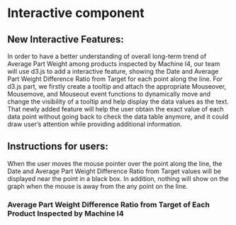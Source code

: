 # Interactive component

## New Interactive Features:
In order to have a better understanding of overall long-term trend of Average Part Weight among products inspected by Machine I4, our team will use d3.js to add a interactive feature, showing the Date and Average Part Weight Difference Ratio from Target for each point along the line. For d3.js part, we firstly create a tooltip and attach the appropriate Mouseover, Mousemove, and Mouseout event functions to dynamically move and change the visibility of a tooltip and help display the data values as the text. That newly added feature will help the user obtain the exact value of each data point without going back to check the data table anymore, and it could draw user's attention while providing  additional information.

## Instructions for users:
When the user moves the mouse pointer over the point along the line, the Date and Average Part Weight Difference Ratio from Target values will be displayed near the point in a black box. In addition, nothing will show on the graph when the mouse is away from the any point on the line.



<html lang="en">
    <head>
        <meta charset="utf-8">
        <title></title>
        <script src="https://d3js.org/d3.v7.js"></script>
    <style>
      .tooltip {
          position: absolute;
          pointer-events: none;
          background: #000;
          color: #fff;
          padding: 10px;
          border-radius: 10px;
          font-size: 12px;
        }
    </style>
    </head>
    <body>
    <h3>Average Part Weight Difference Ratio from Target of Each Product 
        Inspected by Machine I4</h3>
      
    <svg id="withaxes" width="600" height="400"></svg>
    <script>
      const svg2 = d3.select("svg#withaxes")

      const margin = {top: 20, right: 0, bottom: 40, left: 70}

      const width =  +svg2.attr("width") - margin.left - margin.right

      const height = +svg2.attr("height") - margin.top - margin.bottom

      const g = svg2.append("g").attr("transform", `translate(${margin.left}, ${margin.top})`);
      g.append("text")
    .attr("class", "x label")
    .attr("text-anchor", "end")
    .attr("x", width-260)
    .attr("y", height +35)
    .text("Date");
    
    g.append("text")
    .attr("class", "y label")
    .attr("text-anchor", "end")
    .attr("y", -60)
    .attr("dy", ".95em")
    .attr("x", -50)
    .attr("transform", "rotate(-90)")
    .text("Average Part Weight Difference Ratio");

      const parseTime = d3.timeParse("%y-%m-%d");
      const formatTime = d3.timeFormat("%B %d, %Y")

      xScale = d3.scaleTime().range([0, width]);

      yScale = d3.scaleLinear()
        .domain([-0.17, 0.15])
        .range([height, 0])

      const xAxis = d3.axisBottom()
        .scale(xScale)
        .tickFormat(d3.timeFormat("%b"));


      const line = d3.line()
        .x(d => xScale(d.date))
        .y(d => yScale(d.Part_Weight));
      var tooltip = d3.select("body")
      	      .append("div")
              
              .style("z-index", "10")
              .style("opacity", "0")
              
      	      .attr("class", "tooltip");
      const data =
      [{'date': '22-09-01', 'Part_Weight': -0.0356},
 {'date': '22-09-02', 'Part_Weight': 0.0437},
 {'date': '22-09-03', 'Part_Weight': 0.0834},
 {'date': '22-09-04', 'Part_Weight': 0.0773},
 {'date': '22-09-05', 'Part_Weight': 0.0702},
 {'date': '22-09-06', 'Part_Weight': 0.027},
 {'date': '22-09-07', 'Part_Weight': -0.0079},
 {'date': '22-09-08', 'Part_Weight': -0.0286},
 {'date': '22-09-09', 'Part_Weight': 0.0297},
 {'date': '22-09-10', 'Part_Weight': 0.0559},
 {'date': '22-09-11', 'Part_Weight': -0.0038},
 {'date': '22-09-12', 'Part_Weight': 0.0675},
 {'date': '22-09-13', 'Part_Weight': 0.0498},
 {'date': '22-09-14', 'Part_Weight': -0.0727},
 {'date': '22-09-15', 'Part_Weight': -0.0418},
 {'date': '22-09-16', 'Part_Weight': -0.085},
 {'date': '22-09-17', 'Part_Weight': -0.0595},
 {'date': '22-09-18', 'Part_Weight': -0.0509},
 {'date': '22-09-19', 'Part_Weight': -0.0108},
 {'date': '22-09-20', 'Part_Weight': 0.0491},
 {'date': '22-09-21', 'Part_Weight': 0.0446},
 {'date': '22-09-22', 'Part_Weight': -0.0449},
 {'date': '22-09-23', 'Part_Weight': -0.0794},
 {'date': '22-09-24', 'Part_Weight': 0.0104},
 {'date': '22-09-26', 'Part_Weight': 0.0509},
 {'date': '22-09-27', 'Part_Weight': -0.0333},
 {'date': '22-09-28', 'Part_Weight': 0.0278},
 {'date': '22-09-29', 'Part_Weight': -0.0437},
 {'date': '22-09-30', 'Part_Weight': -0.0795},
 {'date': '22-10-01', 'Part_Weight': -0.0676},
 {'date': '22-10-02', 'Part_Weight': -0.0601},
 {'date': '22-10-03', 'Part_Weight': -0.0546},
 {'date': '22-10-04', 'Part_Weight': 0.1219},
 {'date': '22-10-05', 'Part_Weight': 0.0803},
 {'date': '22-10-06', 'Part_Weight': 0.0883},
 {'date': '22-10-07', 'Part_Weight': 0.125},
 {'date': '22-10-08', 'Part_Weight': 0.0842},
 {'date': '22-10-09', 'Part_Weight': 0.0816},
 {'date': '22-10-10', 'Part_Weight': 0.1065},
 {'date': '22-10-11', 'Part_Weight': 0.0707},
 {'date': '22-10-12', 'Part_Weight': 0.0595},
 {'date': '22-10-13', 'Part_Weight': 0.1385},
 {'date': '22-10-14', 'Part_Weight': 0.1606},
 {'date': '22-10-15', 'Part_Weight': 0.1462},
 {'date': '22-10-16', 'Part_Weight': 0.1333},
 {'date': '22-10-17', 'Part_Weight': 0.1338},
 {'date': '22-10-18', 'Part_Weight': 0.0892},
 {'date': '22-10-19', 'Part_Weight': 0.0812},
 {'date': '22-10-20', 'Part_Weight': 0.08},
 {'date': '22-10-21', 'Part_Weight': 0.0738},
 {'date': '22-10-22', 'Part_Weight': 0.0922},
 {'date': '22-10-23', 'Part_Weight': 0.1076},
 {'date': '22-10-24', 'Part_Weight': 0.0689},
 {'date': '22-10-25', 'Part_Weight': 0.0169},
 {'date': '22-10-26', 'Part_Weight': -0.0904},
 {'date': '22-10-27', 'Part_Weight': 0.0404},
 {'date': '22-10-28', 'Part_Weight': 0.0574},
 {'date': '22-10-29', 'Part_Weight': 0.0443},
 {'date': '22-10-30', 'Part_Weight': 0.0523},
 {'date': '22-11-01', 'Part_Weight': 0.0275},
 {'date': '22-11-02', 'Part_Weight': 0.0375},
 {'date': '22-11-03', 'Part_Weight': 0.0501},
 {'date': '22-11-04', 'Part_Weight': 0.0277},
 {'date': '22-11-05', 'Part_Weight': -0.0423},
 {'date': '22-11-06', 'Part_Weight': 0.0274},
 {'date': '22-11-12', 'Part_Weight': -0.1308},
 {'date': '22-11-13', 'Part_Weight': 0.1005},
 {'date': '22-11-14', 'Part_Weight': 0.1088},
 {'date': '22-11-15', 'Part_Weight': -0.0995},
 {'date': '22-11-16', 'Part_Weight': 0.011},
 {'date': '22-11-17', 'Part_Weight': 0.0394},
 {'date': '22-11-18', 'Part_Weight': 0.0382},
 {'date': '22-11-22', 'Part_Weight': 0.0391},
 {'date': '22-11-23', 'Part_Weight': 0.0621},
 {'date': '22-11-24', 'Part_Weight': -0.0633},
 {'date': '22-11-28', 'Part_Weight': -0.0721},
 {'date': '22-11-29', 'Part_Weight': -0.0348},
 {'date': '22-11-30', 'Part_Weight': 0.0023},
 {'date': '22-12-01', 'Part_Weight': 0.053}
];
      data.forEach(function(d) {
            d.date = parseTime(d.date);
      });
      
      xScale
        .domain(d3.extent(data, d => d.date))

      g.append("g")
          .attr("transform", `translate(0, ${height})`)
          .call(xAxis);

      g.append("g")
          .call(d3.axisLeft(yScale))

      function goyellow() {
        d3.select(this)
          .append(text)
            .attr("x", "100")
            .attr("y", "40")
            .text("date");
            };
      g.append("path")
          .datum(data)
          .attr("class", "line")
          .attr("fill", "none")
          .attr("stroke", "blue")
          .attr("stroke-width", 2)
          .attr("d", line)
          .on("mouseover", mouseoverFunc)
          .on("mousemove", mousemoveFunc)
      		.on("mouseout", mouseoutFunc);
      const [min, max] = d3.extent(data, d=>d.date);
      function mouseoverFunc(mouse, d) {
        //coordinates
        const [x_cord,y_cord] = d3.pointer(mouse);
        
        const current_date = xScale.invert(x_cord);
        const current_Part_Weight = yScale.invert(y_cord);
        return tooltip
            .style("opacity", "1")
            .html("Date: " + formatTime(current_date) + "<br/> Part_Weight: " + current_Part_Weight)
            .style("left", (x_cord+150) + "px")
            .style("top", (y_cord+500) + "px")
		    }

	      function mousemoveFunc(mouse, d) {
		      const [x_cord,y_cord] = d3.pointer(mouse);
          const current_date = xScale.invert(x_cord);
          const current_Part_Weight = yScale.invert(y_cord);
          return tooltip
          .style("opacity", "1")
            .html("Date: " + formatTime(current_date) + "<br/> Part_Weight: " + current_Part_Weight)
            .style("left", (x_cord+450) + "px")
            .style("top", (y_cord+400) + "px")
	      }

	      function mouseoutFunc(d) {
          return tooltip.style("opacity", "0")
        }
          
    </script>
    </body>
</html>